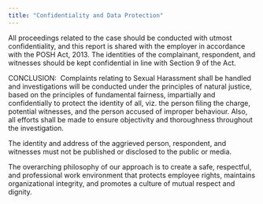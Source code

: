 ```yaml
---
title: "Confidentiality and Data Protection"
---
```


All proceedings related to the case should be conducted with utmost confidentiality, and this report is shared with the employer in accordance with the POSH Act, 2013. The identities of the complainant, respondent, and witnesses should be kept confidential in line with Section 9 of the Act.

CONCLUSION:  Complaints relating to Sexual Harassment shall be handled and investigations will be conducted under the principles of natural justice, based on the principles of fundamental fairness, impartially and confidentially to protect the identity of all, viz. the person filing the charge, potential witnesses, and the person accused of improper behaviour. Also, all efforts shall be made to ensure objectivity and thoroughness throughout the investigation.

The identity and address of the aggrieved person, respondent, and witnesses must not be published or disclosed to the public or media.

The overarching philosophy of our approach is to create a safe, respectful, and professional work environment that protects employee rights, maintains organizational integrity, and promotes a culture of mutual respect and dignity.